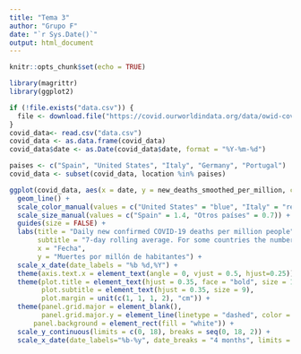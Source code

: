 ```yaml
---
title: "Tema 3"
author: "Grupo F"
date: "`r Sys.Date()`"
output: html_document
---
```


```r
knitr::opts_chunk$set(echo = TRUE)
```


```r
library(magrittr)
library(ggplot2)

if (!file.exists("data.csv")) {
  file <- download.file("https://covid.ourworldindata.org/data/owid-covid-data.csv", "data.csv")
}
covid_data<- read.csv("data.csv")
covid_data <- as.data.frame(covid_data)
covid_data$date <- as.Date(covid_data$date, format = "%Y-%m-%d")

paises <- c("Spain", "United States", "Italy", "Germany", "Portugal")
covid_data <- subset(covid_data, location %in% paises)

ggplot(covid_data, aes(x = date, y = new_deaths_smoothed_per_million, col = location, size = ifelse(location == "Spain", "Spain", "Otros países"))) +
  geom_line() +
  scale_color_manual(values = c("United States" = "blue", "Italy" = "red", "Germany" = "green", "Portugal" = "orange", "Spain" = "black")) +
  scale_size_manual(values = c("Spain" = 1.4, "Otros países" = 0.7)) +
  guides(size = FALSE) +
  labs(title = "Daily new confirmed COVID-19 deaths per million people",
       subtitle = "7-day rolling average. For some countries the number of confirmed deaths is much lower than the number of deaths.",
       x = "Fecha",
       y = "Muertes por millón de habitantes") +
  scale_x_date(date_labels = "%b %d,%Y") +
  theme(axis.text.x = element_text(angle = 0, vjust = 0.5, hjust=0.25)) +
  theme(plot.title = element_text(hjust = 0.35, face = "bold", size = 16),
        plot.subtitle = element_text(hjust = 0.35, size = 9),
        plot.margin = unit(c(1, 1, 1, 2), "cm")) +
  theme(panel.grid.major = element_blank(),
        panel.grid.major.y = element_line(linetype = "dashed", color = "gray"),
      panel.background = element_rect(fill = "white")) +
  scale_y_continuous(limits = c(0, 18), breaks = seq(0, 18, 2)) +
  scale_x_date(date_labels="%b-%y", date_breaks = "4 months", limits = c(min(as.Date("2020-01-01")), max(as.Date("2022-01-01"))), breaks = seq(min(as.Date("2020-01-01")), max(as.Date("2022-01-01")), by="4 month"))
```

